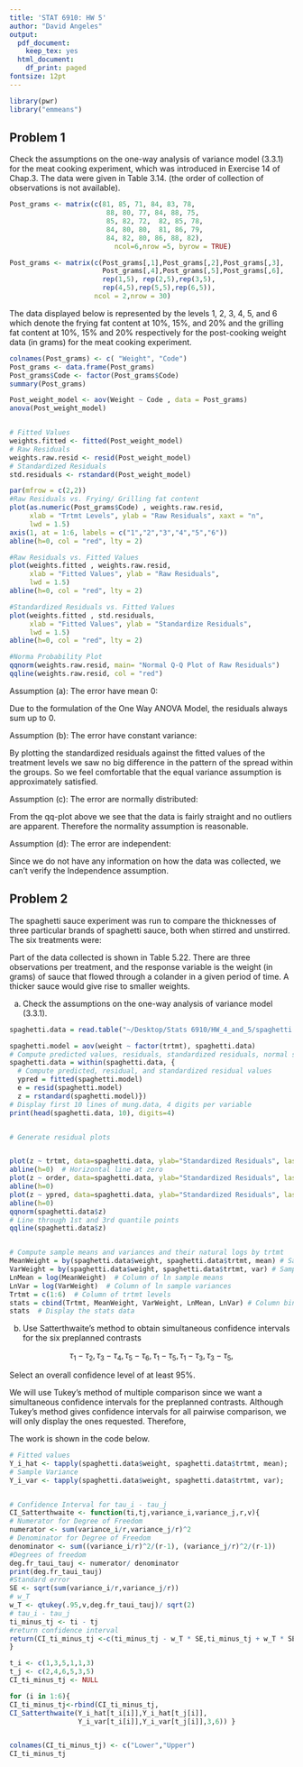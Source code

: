 ```yaml
---
title: 'STAT 6910: HW 5'
author: "David Angeles"
output:
  pdf_document:
    keep_tex: yes
  html_document:
    df_print: paged
fontsize: 12pt
---
```


```r
library(pwr)
library("emmeans")
```


## Problem 1

Check the assumptions on the one-way analysis of variance model (3.3.1) for the meat cooking experiment, which was introduced in Exercise 14 of Chap.3. The data were given in Table 3.14. (the order of collection of observations is not available).


```r
Post_grams <- matrix(c(81, 85, 71, 84, 83, 78, 
                        88, 80, 77, 84, 88, 75, 
                        85, 82, 72,  82, 85, 78,
                        84, 80, 80,  81, 86, 79, 
                        84, 82, 80, 86, 88, 82), 
                          ncol=6,nrow =5, byrow = TRUE)

Post_grams <- matrix(c(Post_grams[,1],Post_grams[,2],Post_grams[,3], 
                       Post_grams[,4],Post_grams[,5],Post_grams[,6], 
                       rep(1,5), rep(2,5),rep(3,5),
                       rep(4,5),rep(5,5),rep(6,5)),
                     ncol = 2,nrow = 30)

```


The data displayed below is represented by the levels 1, 2, 3, 4, 5, and 6 which denote the frying fat content at 10%, 15%, and 20% and the grilling fat content at 10%, 15% and 20% respectively for the post-cooking weight data (in grams) for the meat cooking experiment.

```r
colnames(Post_grams) <- c( "Weight", "Code")
Post_grams <- data.frame(Post_grams)
Post_grams$Code <- factor(Post_grams$Code)
summary(Post_grams)
```


```r

Post_weight_model <- aov(Weight ~ Code , data = Post_grams)
anova(Post_weight_model)


# Fitted Values
weights.fitted <- fitted(Post_weight_model)
# Raw Residuals
weights.raw.resid <- resid(Post_weight_model) 
# Standardized Residuals
std.residuals <- rstandard(Post_weight_model)
```

```r
par(mfrow = c(2,2))
#Raw Residuals vs. Frying/ Grilling fat content 
plot(as.numeric(Post_grams$Code) , weights.raw.resid, 
     xlab = "Trtmt Levels", ylab = "Raw Residuals", xaxt = "n",
     lwd = 1.5)
axis(1, at = 1:6, labels = c("1","2","3","4","5","6"))
abline(h=0, col = "red", lty = 2)

#Raw Residuals vs. Fitted Values
plot(weights.fitted , weights.raw.resid, 
     xlab = "Fitted Values", ylab = "Raw Residuals",
     lwd = 1.5)
abline(h=0, col = "red", lty = 2)

#Standardized Residuals vs. Fitted Values
plot(weights.fitted , std.residuals, 
     xlab = "Fitted Values", ylab = "Standardize Residuals",
     lwd = 1.5)
abline(h=0, col = "red", lty = 2)

#Norma Probability Plot
qqnorm(weights.raw.resid, main= "Normal Q-Q Plot of Raw Residuals")
qqline(weights.raw.resid, col = "red")
```


Assumption (a): The error have mean 0:

Due to the formulation of the One Way ANOVA Model, the residuals always sum up to 0.

Assumption (b): The error have constant variance:

By plotting the standardized residuals against the fitted values of the treatment levels we saw no big difference in the pattern of the spread within the groups. So we feel comfortable that the equal variance assumption is approximately satisfied.


Assumption (c): The error are normally distributed:

From the qq-plot above we see that the data is fairly straight and no outliers are apparent. Therefore the normality assumption is reasonable.


Assumption (d): The error are independent:

Since we do not have any information on how the data was collected, we can't verify the Independence assumption.



## Problem 2

The spaghetti sauce experiment was run to compare the thicknesses of three particular brands of spaghetti sauce, both when stirred and unstirred. The six treatments were:

\begin{center}
1 = store brand, unstirred 2 = store brand, stirred\\
3 = national brand, unstirred 4 = national brand, stirred \\ 
5=gourmet brand,unstirred 6=gourmet brand,stirred
\end{center}

Part of the data collected is shown in Table 5.22. There are three observations per treatment, and the response variable is the weight (in grams) of sauce that flowed through a colander in a given period of time. A thicker sauce would give rise to smaller weights.

(a) Check the assumptions on the one-way analysis of variance model (3.3.1).


```r
spaghetti.data = read.table("~/Desktop/Stats 6910/HW_4_and_5/spaghetti.sauce.txt", header = TRUE)

spaghetti.model = aov(weight ~ factor(trtmt), spaghetti.data)
# Compute predicted values, residuals, standardized residuals, normal scores
spaghetti.data = within(spaghetti.data, {
  # Compute predicted, residual, and standardized residual values
  ypred = fitted(spaghetti.model)
  e = resid(spaghetti.model) 
  z = rstandard(spaghetti.model)})
# Display first 10 lines of mung.data, 4 digits per variable
print(head(spaghetti.data, 10), digits=4)


# Generate residual plots


plot(z ~ trtmt, data=spaghetti.data, ylab="Standardized Residuals", las=1)
abline(h=0)  # Horizontal line at zero
plot(z ~ order, data=spaghetti.data, ylab="Standardized Residuals", las=1)
abline(h=0)
plot(z ~ ypred, data=spaghetti.data, ylab="Standardized Residuals", las=1)
abline(h=0)
qqnorm(spaghetti.data$z)
# Line through 1st and 3rd quantile points
qqline(spaghetti.data$z) 


# Compute sample means and variances and their natural logs by trtmt
MeanWeight = by(spaghetti.data$weight, spaghetti.data$trtmt, mean) # Sample means
VarWeight = by(spaghetti.data$weight, spaghetti.data$trtmt, var) # Sample variances
LnMean = log(MeanWeight)  # Column of ln sample means
LnVar = log(VarWeight)  # Column of ln sample variances
Trtmt = c(1:6)  # Column of trtmt levels
stats = cbind(Trtmt, MeanWeight, VarWeight, LnMean, LnVar) # Column bind
stats  # Display the stats data
```



(b) Use Satterthwaite’s method to obtain simultaneous confidence intervals for the six preplanned contrasts

$$\tau_1 -\tau_2, \tau_3 -\tau_4, \tau_5 -\tau_6, \tau_1 -\tau_5, \tau_1 -\tau_3, \tau_3 -\tau_5,$$


Select an overall confidence level of at least 95%.


We will use Tukey's method of multiple comparison since we want a simultaneous confidence intervals for the preplanned contrasts. Although Tukey's method gives confidence intervals for all pairwise comparison, we will only display the ones requested. Therefore,

\begin{center}
A simultaneous confidence interval for $\tau_1 -\tau_2$ is $(-34.96928,19.63595)$.\\
A simultaneous confidence interval for $\tau_3 -\tau_4$ is $(-21.516045,9.516045)$.\\
A simultaneous confidence interval for $\tau_5 -\tau_6$ is $(-11.70676,11.04009)$.\\
A simultaneous confidence interval for $\tau_1 -\tau_5$ is $(15.74657,69.58676)$.\\
A simultaneous confidence interval for $\tau_1 -\tau_3$ is $(15.92339,66.07661)$.\\
A simultaneous confidence interval for $\tau_3 -\tau_5$ is $(-13.84765,17.18098)$.
\end{center}


The work is shown in the code below.
```r
# Fitted values
Y_i_hat <- tapply(spaghetti.data$weight, spaghetti.data$trtmt, mean);
# Sample Variance
Y_i_var <- tapply(spaghetti.data$weight, spaghetti.data$trtmt, var);


# Confidence Interval for tau_i - tau_j
CI_Satterthwaite <- function(ti,tj,variance_i,variance_j,r,v){
# Numerator for Degree of Freedom
numerator <- sum(variance_i/r,variance_j/r)^2
# Denominator for Degree of Freedom
denominator <- sum((variance_i/r)^2/(r-1), (variance_j/r)^2/(r-1))
#Degrees of freedom
deg.fr_taui_tauj <- numerator/ denominator
print(deg.fr_taui_tauj)
#Standard error
SE <- sqrt(sum(variance_i/r,variance_j/r))
# w_T
w_T <- qtukey(.95,v,deg.fr_taui_tauj)/ sqrt(2)
# tau_i - tau_j
ti_minus_tj <- ti - tj
#return confidence interval
return(CI_ti_minus_tj <-c(ti_minus_tj - w_T * SE,ti_minus_tj + w_T * SE))
}

t_i <- c(1,3,5,1,1,3)
t_j <- c(2,4,6,5,3,5)
CI_ti_minus_tj <- NULL

for (i in 1:6){
CI_ti_minus_tj<-rbind(CI_ti_minus_tj,
CI_Satterthwaite(Y_i_hat[t_i[i]],Y_i_hat[t_j[i]],
                 Y_i_var[t_i[i]],Y_i_var[t_j[i]],3,6)) }


colnames(CI_ti_minus_tj) <- c("Lower","Upper")
CI_ti_minus_tj
```

